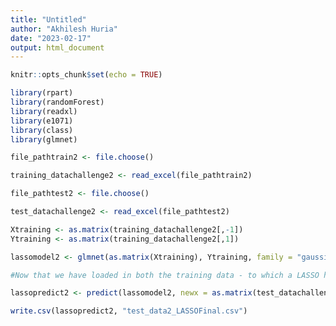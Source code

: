 ---
title: "Untitled"
author: "Akhilesh Huria"
date: "2023-02-17"
output: html_document
---

```{r setup, include=FALSE}
knitr::opts_chunk$set(echo = TRUE)
```


```{r}
library(rpart)
library(randomForest)
library(readxl)
library(e1071)
library(class)
library(glmnet)
```


```{r}
file_pathtrain2 <- file.choose()
```

```{r}

training_datachallenge2 <- read_excel(file_pathtrain2)

```


```{r}
file_pathtest2 <- file.choose()

```

```{r}
test_datachallenge2 <- read_excel(file_pathtest2)
```


```{r}
Xtraining <- as.matrix(training_datachallenge2[,-1])
Ytraining <- as.matrix(training_datachallenge2[,1])

```


```{r}
lassomodel2 <- glmnet(as.matrix(Xtraining), Ytraining, family = "gaussian", alpha = 1)

```



```{r}
#Now that we have loaded in both the training data - to which a LASSO has been applied - and our test data, we can predict the outcome of the test data.

lassopredict2 <- predict(lassomodel2, newx = as.matrix(test_datachallenge2), type = "response")[, 100]

```



```{r}


write.csv(lassopredict2, "test_data2_LASSOFinal.csv")
```


